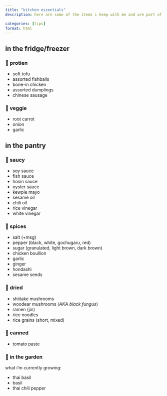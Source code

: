 ```yaml
---
title: "kitchen essentials"
description: here are some of the items i keep with me and are part of my weekly diet

categories: [tips]
format: html
---
```


## in the fridge/freezer

### 🍖 protien
- soft tofu
- assorted fishballs
- bone-in chicken
- assorted dumplings
- chinese sausage

### 🥕 veggie
- root carrot
- onion
- garlic

## in the pantry

### 🫙 saucy
- soy sauce
- fish sauce
- hosin sauce
- oyster sauce
- kewpie mayo
- sesame oil
- chili oil
- rice vinegar
- white vinegar

### 🫚 spices
- salt (+msg)
- pepper (black, white, gochugaru, red)
- sugar (granulated, light brown, dark brown)
- chicken boullion
- garlic
- ginger
- hondashi
- sesame seeds

### 🍚 dried
- shiitake mushrooms
- woodear mushrooms (*AKA black fungus*)
- ramen (jin)
- rice noodles
- rice grains (short, mixed)

### 🥫 canned
- tomato paste

### 🌱 in the garden
what i'm currently growing:

- thai basil
- basil
- thai chili pepper

